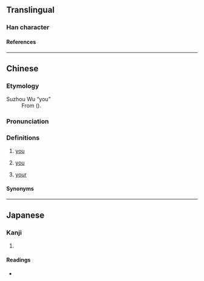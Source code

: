 {{character info/new}}
==Translingual==

===Han character===
{{Han char|rn=9|rad=人|as=08|sn=10|four=24291|canj=OKMF|ids=⿰亻奈}}

====References====
{{Han ref|kx=0109.171|dkj=00818|dj=0232.200|hdz=10172.090|uh=5037}}

----

==Chinese==
{{zh-forms}}

===Etymology===
; Suzhou Wu “you”
: From {{ltc-l|爾}} ({{zh-ref|You, 1995}}).

===Pronunciation===
{{zh-pron
|m=nǎi
|c=noi6
|w=3ne
|cat=pron
}}

===Definitions===
{{zh-hanzi}}

# {{lb|zh|Suzhou|_|Wu}} [[you]] {{gloss|singular}}
# {{lb|zh|Muping|_|Mandarin}} [[you]] {{gloss|plural}}
# {{lb|zh|Muping|_|Mandarin}} [[your]]

====Synonyms====
{{zh-dial|你}}
{{zh-dial|你們}}

----

==Japanese==

===Kanji===
{{ja-kanji|grade=|rs=人08}}

# {{defn|lang=ja|sort=人08}}

====Readings====
* {{ja-readings|on=[[だい]] (dai), [[ない]] (nai)|kun=[[なんじ]] (nanji)}}